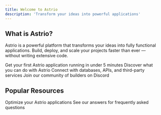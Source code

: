 ```yaml
---
title: Welcome to Astrio
description: 'Transform your ideas into powerful applications'
---
```


## What is Astrio?

Astrio is a powerful platform that transforms your ideas into fully functional applications. Build, deploy, and scale your projects faster than ever — without writing extensive code.

<CardGroup cols={2}>
  <Card
    title="Getting Started"
    icon="play"
    href="/introduction/getting-started"
  >
    Get your first Astrio application running in under 5 minutes
  </Card>
  <Card
    title="Core Features"
    icon="sparkles"
    href="/features/overview"
  >
    Discover what you can do with Astrio
  </Card>
  <Card
    title="Integrations"
    icon="plug"
    href="/integrations/overview"
  >
    Connect with databases, APIs, and third-party services
  </Card>
  <Card
    title="Community"
    icon="users"
    href="https://discord.gg/mMspVRXbNX"
  >
    Join our community of builders on Discord
  </Card>
</CardGroup>

## Popular Resources

<CardGroup cols={2}>
  <Card
    title="Best Practices"
    icon="star"
    href="/best-practices/overview"
  >
    Optimize your Astrio applications
  </Card>
  <Card
    title="FAQ"
    icon="question"
    href="/introduction/faq"
  >
    See our answers for frequently asked questions
  </Card>
</CardGroup> 